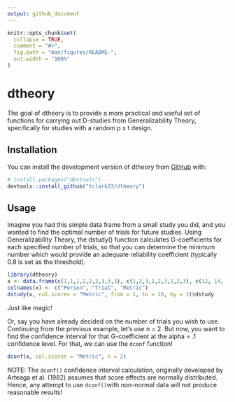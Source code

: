 ```yaml
---
output: github_document
---
```


<!-- README.md is generated from README.Rmd. Please edit that file -->

```r
knitr::opts_chunk$set(
  collapse = TRUE,
  comment = "#>",
  fig.path = "man/figures/README-",
  out.width = "100%"
)
```

# dtheory

<!-- badges: start -->
<!-- badges: end -->

The goal of dtheory is to provide a more practical and useful set of functions for carrying out D-studies from Generalizability Theory, specifically for studies with a random p x t design.

## Installation

You can install the development version of dtheory from [GitHub](https://github.com/) with:

``` r
# install.packages("devtools")
devtools::install_github("tclark23/dtheory")
```

## Usage

Imagine you had this simple data frame from a small study you did, and you wanted to find the optimal number of trials for future studies. Using Generalizability Theory, the dstudy() function calculates G-coefficients for each specified number of trials, so that you can determine the minimum number which would provide an adequate reliability coefficient (typically 0.8 is set as the threshold).

```r
library(dtheory)
x <- data.frame(c(1,1,1,2,2,2,3,3,3), c(1,2,3,1,2,3,1,2,3), c(12, 14, 12, 22, 22, 19, 17, 22, 20))
colnames(x) <- c("Person", "Trial", "Metric")
dstudy(x, col.scores = "Metric", from = 1, to = 10, by = 1)$dstudy
```
Just like magic!

Or, say you have already decided on the number of trials you wish to use. Continuing from the previous example, let's use n = 2. But now, you want to find the confidence interval for that G-coefficient at the alpha = .1 confidence level. For that, we can use the ```dconf``` function!
```r
dconf(x, col.scores = "Metric", n = 2)
```
NOTE: The ```dconf()``` confidence interval calculation, originally developed by Arteaga et al. (1982) assumes that score effects are normally distributed. Hence, any attempt to use ```dconf()```with non-normal data will not produce reasonable results!
